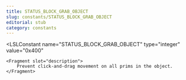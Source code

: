 ```yaml
---
title: STATUS_BLOCK_GRAB_OBJECT
slug: constants/STATUS_BLOCK_GRAB_OBJECT
editorial: stub
category: constants
---
```


<LSLConstant
	name="STATUS_BLOCK_GRAB_OBJECT"
	type="integer"
	value="0x400"
>
	<Fragment slot="description">
		Prevent click-and-drag movement on all prims in the object.
	</Fragment>
</LSLConstant>
